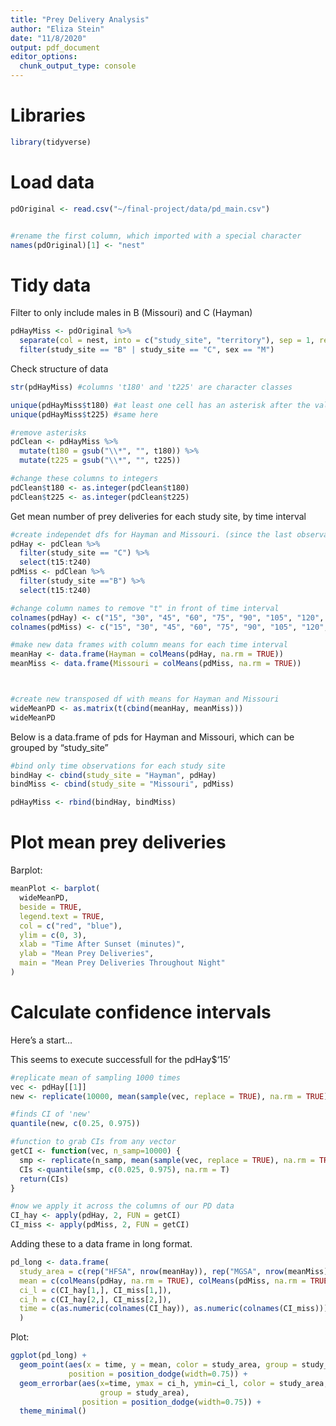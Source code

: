 ```yaml
---
title: "Prey Delivery Analysis"
author: "Eliza Stein"
date: "11/8/2020"
output: pdf_document
editor_options: 
  chunk_output_type: console
---
```



# Libraries

```r
library(tidyverse)
```



# Load data

```r

pdOriginal <- read.csv("~/final-project/data/pd_main.csv")


#rename the first column, which imported with a special character
names(pdOriginal)[1] <- "nest"


```



# Tidy data

Filter to only include males in B (Missouri) and C (Hayman)

```r

pdHayMiss <- pdOriginal %>%
  separate(col = nest, into = c("study_site", "territory"), sep = 1, remove = TRUE) %>%
  filter(study_site == "B" | study_site == "C", sex == "M")

```


Check structure of data

```r

str(pdHayMiss) #columns 't180' and 't225' are character classes

unique(pdHayMiss$t180) #at least one cell has an asterisk after the value
unique(pdHayMiss$t225) #same here

#remove asterisks
pdClean <- pdHayMiss %>%
  mutate(t180 = gsub("\\*", "", t180)) %>%
  mutate(t225 = gsub("\\*", "", t225))

#change these columns to integers
pdClean$t180 <- as.integer(pdClean$t180)
pdClean$t225 <- as.integer(pdClean$t225)


```


Get mean number of prey deliveries for each study site, by time interval

```r

#create independet dfs for Hayman and Missouri. (since the last observation for Hayman is at t240, we'll end both datasets there)
pdHay <- pdClean %>%
  filter(study_site == "C") %>%
  select(t15:t240)
pdMiss <- pdClean %>%
  filter(study_site =="B") %>%
  select(t15:t240)

#change column names to remove "t" in front of time interval
colnames(pdHay) <- c("15", "30", "45", "60", "75", "90", "105", "120", "135", "150", "165", "180", "195", "210", "225", "240")
colnames(pdMiss) <- c("15", "30", "45", "60", "75", "90", "105", "120", "135", "150", "165", "180", "195", "210", "225", "240")

#make new data frames with column means for each time interval 
meanHay <- data.frame(Hayman = colMeans(pdHay, na.rm = TRUE))
meanMiss <- data.frame(Missouri = colMeans(pdMiss, na.rm = TRUE))



#create new transposed df with means for Hayman and Missouri
wideMeanPD <- as.matrix(t(cbind(meanHay, meanMiss)))
wideMeanPD

```




Below is a data.frame of pds for Hayman and Missouri, which can be grouped by "study_site"

```r

#bind only time observations for each study site
bindHay <- cbind(study_site = "Hayman", pdHay)
bindMiss <- cbind(study_site = "Missouri", pdMiss)

pdHayMiss <- rbind(bindHay, bindMiss)

```



# Plot mean prey deliveries

Barplot:

```r

meanPlot <- barplot(
  wideMeanPD, 
  beside = TRUE, 
  legend.text = TRUE, 
  col = c("red", "blue"),
  ylim = c(0, 3),
  xlab = "Time After Sunset (minutes)",
  ylab = "Mean Prey Deliveries",
  main = "Mean Prey Deliveries Throughout Night"
)

```


# Calculate confidence intervals


Here's a start...

This seems to execute successfull for the pdHay$'15'
```r
#replicate mean of sampling 1000 times
vec <- pdHay[[1]]
new <- replicate(10000, mean(sample(vec, replace = TRUE), na.rm = TRUE))

#finds CI of 'new'
quantile(new, c(0.25, 0.975))

```

```r
#function to grab CIs from any vector
getCI <- function(vec, n_samp=10000) {
  smp <- replicate(n_samp, mean(sample(vec, replace = TRUE), na.rm = TRUE))
  CIs <-quantile(smp, c(0.025, 0.975), na.rm = T)
  return(CIs)
}

#now we apply it across the columns of our PD data
CI_hay <- apply(pdHay, 2, FUN = getCI)
CI_miss <- apply(pdMiss, 2, FUN = getCI)
```

Adding these to a data frame in long format.

```r
pd_long <- data.frame(
  study_area = c(rep("HFSA", nrow(meanHay)), rep("MGSA", nrow(meanMiss))),
  mean = c(colMeans(pdHay, na.rm = TRUE), colMeans(pdMiss, na.rm = TRUE)),
  ci_l = c(CI_hay[1,], CI_miss[1,]),
  ci_h = c(CI_hay[2,], CI_miss[2,]),
  time = c(as.numeric(colnames(CI_hay)), as.numeric(colnames(CI_miss)))
  )
```

Plot:
```r
ggplot(pd_long) +
  geom_point(aes(x = time, y = mean, color = study_area, group = study_area),
             position = position_dodge(width=0.75)) +
  geom_errorbar(aes(x=time, ymax = ci_h, ymin=ci_l, color = study_area, 
                    group = study_area),
                position = position_dodge(width=0.75)) +
  theme_minimal()
```
